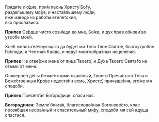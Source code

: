 Гряди́те лю́дие, пои́м песнь Христу́ Бо́гу,  
разде́льшему мо́ре, и наста́вльшему лю́ди,  
я́же изведе́ из рабо́ты еги́петския,  
я́ко просла́вися.

**Припев** Се́рдце чи́сто сози́жди во мне, Бо́же, и дух прав обнови́ во утро́бе мое́й.

Хлеб живота́ ве́чнующаго да бу́дет ми Те́ло Твое́ Свято́е, благоутро́бне Го́споди, и Честна́я Кровь, и неду́г многообра́зных исцеле́ние.

**Припев** Не отве́ржи мене́ от лица́ Твоего́, и Ду́ха Твоего́ Свята́го не отыми́ от мене́.

Оскверне́н де́лы безме́стными окая́нный, Твоего́ Пречи́стаго Те́ла и Боже́ственныя Кро́ве недосто́ин есмь, Христе́, причаще́ния, его́же мя сподо́би.

**Припев** Пресвята́я Богоро́дице, спаси́ нас.

**Богородичен:** Земле́ блага́я, благослове́нная Богоневе́сто, клас прозя́бшая неора́нный и спаси́тельный ми́ру, сподо́би мя сей яду́ща спасти́ся.
